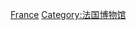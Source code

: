 {{Commonscat|Natural history museums in France}}

[[Category:各国自然史博物馆|France]]
[[Category:法国博物馆|Category:法国博物馆]]